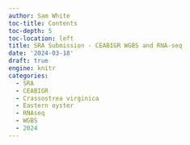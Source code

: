 ```yaml
---
author: Sam White
toc-title: Contents
toc-depth: 5
toc-location: left
title: SRA Submission - CEABIGR WGBS and RNA-seq
date: '2024-03-18'
draft: true
engine: knitr
categories: 
  - SRA
  - CEABIGR
  - Crassostrea virginica
  - Eastern oyster
  - RNAseq
  - WGBS
  - 2024
---
```

